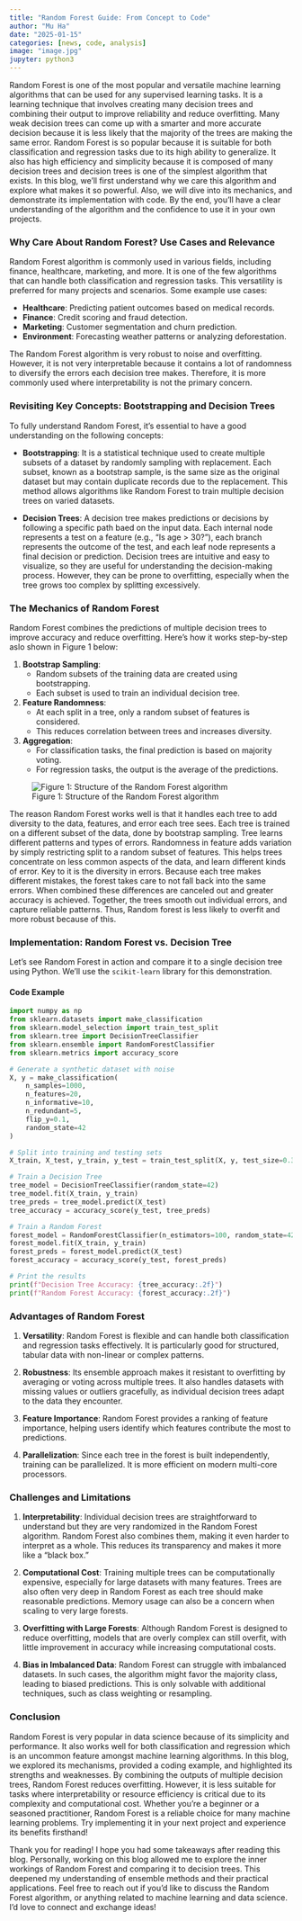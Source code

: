 ```yaml
---
title: "Random Forest Guide: From Concept to Code"
author: "Mu Ha"
date: "2025-01-15"
categories: [news, code, analysis]
image: "image.jpg"
jupyter: python3
---
```


Random Forest is one of the most popular and versatile machine learning algorithms that can be used for any supervised learning tasks. It is a learning technique that involves creating many decision trees and combining their output to improve reliability and reduce overfitting. Many weak decision trees can come up with a smarter and more accurate decision because it is less likely that the majority of the trees are making the same error. Random Forest is so popular because it is suitable for both classification and regression tasks due to its high ability to generalize. It also has high efficiency and simplicity because it is composed of many decision trees and decision trees is one of the simplest algorithm that exists. In this blog, we’ll first understand why we care this algorithm and explore what makes it so powerful. Also, we will dive into its mechanics, and demonstrate its implementation with code. By the end, you’ll have a clear understanding of the algorithm and the confidence to use it in your own projects.

### Why Care About Random Forest? Use Cases and Relevance

Random Forest algorithm is commonly used in various fields, including finance, healthcare, marketing, and more. It is one of the few algorithms that can handle both classification and regression tasks. This versatility is preferred for many projects and scenarios. Some example use cases:

- **Healthcare**: Predicting patient outcomes based on medical records.
- **Finance**: Credit scoring and fraud detection.
- **Marketing**: Customer segmentation and churn prediction.
- **Environment**: Forecasting weather patterns or analyzing deforestation.

The Random Forest algorithm is  very robust to noise and overfitting. However, it is not very interpretable because it contains a lot of randomness to diversify the errors each decision tree makes. Therefore, it is more commonly used where interpretability is not the primary concern. 

### Revisiting Key Concepts: Bootstrapping and Decision Trees

To fully understand Random Forest, it’s essential to have a good understanding on the following concepts: 

- **Bootstrapping**: It is a statistical technique used to create multiple subsets of a dataset by randomly sampling with replacement. Each subset, known as a bootstrap sample, is the same size as the original dataset but may contain duplicate records due to the replacement. This method allows algorithms like Random Forest to train multiple decision trees on varied datasets.

- **Decision Trees**: A decision tree makes predictions or decisions by following a specific path baed on the input data. Each internal node represents a test on a feature (e.g., "Is age > 30?"), each branch represents the outcome of the test, and each leaf node represents a final decision or prediction. Decision trees are intuitive and easy to visualize, so they are useful for understanding the decision-making process. However, they can be prone to overfitting, especially when the tree grows too complex by splitting excessively.


### The Mechanics of Random Forest

Random Forest combines the predictions of multiple decision trees to improve accuracy and reduce overfitting. Here’s how it works step-by-step aslo shown in Figure 1 below:

1. **Bootstrap Sampling**:
   - Random subsets of the training data are created using bootstrapping.
   - Each subset is used to train an individual decision tree.

2. **Feature Randomness**:
   - At each split in a tree, only a random subset of features is considered.
   - This reduces correlation between trees and increases diversity.

3. **Aggregation**:
   - For classification tasks, the final prediction is based on majority voting.
   - For regression tasks, the output is the average of the predictions.
   
![Figure 1: Structure of the Random Forest algorithm](random_forest.png)

The reason Random Forest works well is that it handles each tree to add diversity to the data, features, and error each tree sees. Each tree is trained on a different subset of the data, done by bootstrap sampling. Tree learns different patterns and types of errors. Randomness in feature adds variation by simply restricting split to a random subset of features. This helps trees concentrate on less common aspects of the data, and learn different kinds of error. Key to it is the diversity in errors. Because each tree makes different mistakes, the forest takes care to not fall back into the same errors. When combined these differences are canceled out and greater accuracy is achieved. Together, the trees smooth out individual errors, and capture reliable patterns. Thus, Random forest is less likely to overfit and more robust because of this.


### Implementation: Random Forest vs. Decision Tree

Let’s see Random Forest in action and compare it to a single decision tree using Python. We’ll use the `scikit-learn` library for this demonstration.

#### Code Example

```python
import numpy as np
from sklearn.datasets import make_classification
from sklearn.model_selection import train_test_split
from sklearn.tree import DecisionTreeClassifier
from sklearn.ensemble import RandomForestClassifier
from sklearn.metrics import accuracy_score

# Generate a synthetic dataset with noise
X, y = make_classification(
    n_samples=1000,       
    n_features=20,        
    n_informative=10,     
    n_redundant=5,
    flip_y=0.1,           
    random_state=42
)

# Split into training and testing sets
X_train, X_test, y_train, y_test = train_test_split(X, y, test_size=0.3, random_state=42)

# Train a Decision Tree
tree_model = DecisionTreeClassifier(random_state=42)
tree_model.fit(X_train, y_train)
tree_preds = tree_model.predict(X_test)
tree_accuracy = accuracy_score(y_test, tree_preds)

# Train a Random Forest
forest_model = RandomForestClassifier(n_estimators=100, random_state=42)
forest_model.fit(X_train, y_train)
forest_preds = forest_model.predict(X_test)
forest_accuracy = accuracy_score(y_test, forest_preds)

# Print the results
print(f"Decision Tree Accuracy: {tree_accuracy:.2f}")
print(f"Random Forest Accuracy: {forest_accuracy:.2f}")
```

### Advantages of Random Forest

1. **Versatility**:
Random Forest is flexible and can handle both classification and regression tasks effectively. It is particularly good for structured, tabular data with non-linear or complex patterns.

2. **Robustness**:
Its ensemble approach makes it resistant to overfitting by averaging or voting across multiple trees. It also handles datasets with missing values or outliers gracefully, as individual decision trees adapt to the data they encounter.

3. **Feature Importance**:
Random Forest provides a ranking of feature importance, helping users identify which features contribute the most to predictions.

4. **Parallelization**:
Since each tree in the forest is built independently, training can be parallelized. It is more efficient on modern multi-core processors.


### Challenges and Limitations

1. **Interpretability**:
Individual decision trees are straightforward to understand but they are very randomized in the Random Forest algorithm. Random Forest also combines them, making it even harder to interpret as a whole. This reduces its transparency and makes it more like a "black box."

2. **Computational Cost**:
Training multiple trees can be computationally expensive, especially for large datasets with many features. Trees are also often very deep in Random Forest as each tree should make reasonable predictions. Memory usage can also be a concern when scaling to very large forests.

3. **Overfitting with Large Forests**:
Although Random Forest is designed to reduce overfitting, models that are overly complex can still overfit, with little improvement in accuracy while increasing computational costs.

4. **Bias in Imbalanced Data**:
Random Forest can struggle with imbalanced datasets. In such cases, the algorithm might favor the majority class, leading to biased predictions. This is only solvable with additional techniques, such as class weighting or resampling.


### Conclusion

Random Forest is very popular in data science because of its simplicity and performance. It also works well for both classification and regression which is an uncommon feature amongst machine learning algorithms. In this blog, we explored its mechanisms, provided a coding example, and highlighted its strengths and weaknesses. By combining the outputs of multiple decision trees, Random Forest reduces overfitting. However, it is less suitable for tasks where interpretability or resource efficiency is critical due to its complexity and computational cost. Whether you’re a beginner or a seasoned practitioner, Random Forest is a reliable choice for many machine learning problems. Try implementing it in your next project and experience its benefits firsthand!

Thank you for reading! I hope you had some takeaways after reading this blog. Personally, working on this blog allowed me to explore the inner workings of Random Forest and comparing it to decision trees. This deepened my understanding of ensemble methods and their practical applications. Feel free to reach out if you'd like to discuss the Random Forest algorithm, or anything related to machine learning and data science. I’d love to connect and exchange ideas!